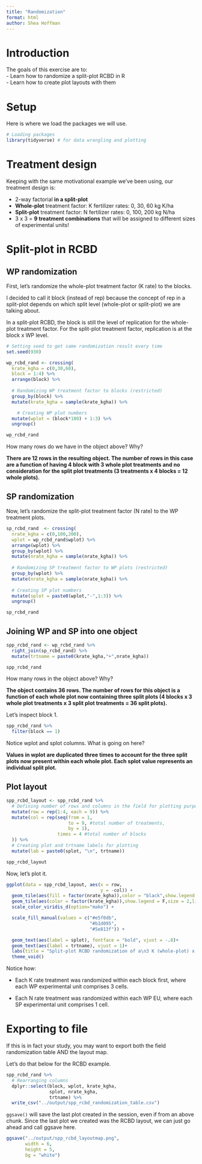 ```yaml
---
title: "Randomization"
format: html
author: Shea Hoffman
---
```


# Introduction

The goals of this exercise are to:\
- Learn how to randomize a split-plot RCBD in R\
- Learn how to create plot layouts with them

# Setup

Here is where we load the packages we will use.

```r
# Loading packages
library(tidyverse) # for data wrangling and plotting
```

# Treatment design

Keeping with the same motivational example we've been using, our treatment design is:

-   2-way factorial **in a split-plot**\
-   **Whole-plot** treatment factor: K fertilizer rates: 0, 30, 60 kg K/ha\
-   **Split-plot** treatment factor: N fertilizer rates: 0, 100, 200 kg N/ha\
-   3 x 3 = **9 treatment combinations** that will be assigned to different sizes of experimental units!

# Split-plot in RCBD

## WP randomization

First, let's randomize the whole-plot treatment factor (K rate) to the blocks.

I decided to call it block (instead of rep) because the concept of rep in a split-plot depends on which split level (whole-plot or split-plot) we are talking about.

In a split-plot RCBD, the block is still the level of replication for the whole-plot treatment factor. For the split-plot treatment factor, replication is at the block x WP level.

```r
# Setting seed to get same randomization result every time
set.seed(930)

wp_rcbd_rand <- crossing(
  krate_kgha = c(0,30,60),
  block = 1:4) %>%
  arrange(block) %>%
  
  # Randomizing WP treatment factor to blocks (restricted) 
  group_by(block) %>%
  mutate(krate_kgha = sample(krate_kgha)) %>%

    # Creating WP plot numbers
  mutate(wplot = (block*100) + 1:3) %>%
  ungroup()

wp_rcbd_rand
```

How many rows do we have in the object above? Why?

**There are 12 rows in the resulting object. The number of rows in this case are a function of having 4 block with 3 whole plot treatments and no consideration for the split plot treatments (3 treatments x 4 blocks = 12 whole plots).**

## SP randomization

Now, let's randomize the split-plot treatment factor (N rate) to the WP treatment plots.

```r
sp_rcbd_rand  <- crossing(
  nrate_kgha = c(0,100,200),
  wplot = wp_rcbd_rand$wplot) %>%
  arrange(wplot) %>%
  group_by(wplot) %>%
  mutate(nrate_kgha = sample(nrate_kgha)) %>%
                  
  # Randomizing SP treatment factor to WP plots (restricted)
  group_by(wplot) %>%
  mutate(nrate_kgha = sample(nrate_kgha)) %>%
  
  # Creating SP plot numbers 
  mutate(splot = paste0(wplot,"-",1:3)) %>%
  ungroup()

sp_rcbd_rand
```

## Joining WP and SP into one object

```r
spp_rcbd_rand <- wp_rcbd_rand %>%
  right_join(sp_rcbd_rand) %>%
  mutate(trtname = paste0(krate_kgha,"+",nrate_kgha))

spp_rcbd_rand
```

How many rows in the object above? Why?

**The object contains 36 rows. The number of rows for this object is a function of each whole plot now containing three split plots (4 blocks x 3 whole plot treatments x 3 split plot treatments = 36 split plots).**

Let's inspect block 1.

```r
spp_rcbd_rand %>%
  filter(block == 1)
```

Notice wplot and splot columns. What is going on here?

**Values in wplot are duplicated three times to account for the three split plots now present within each whole plot. Each splot value represents an individual split plot.**

## Plot layout

```r
spp_rcbd_layout <- spp_rcbd_rand %>%
  # Defining number of rows and columns in the field for plotting purposes
  mutate(row = rep(1:4, each = 9)) %>%
  mutate(col = rep(seq(from = 1, 
                       to = 9, #total number of treatments, 
                       by = 1), 
                   times = 4 #total number of blocks
  )) %>%
  # Creating plot and trtname labels for plotting
  mutate(lab = paste0(splot, "\n", trtname))

spp_rcbd_layout
```

Now, let's plot it.

```r
ggplot(data = spp_rcbd_layout, aes(x = row, 
                                   y = -col)) +
  geom_tile(aes(fill = factor(nrate_kgha)),color = "black",show.legend = F) +
  geom_tile(aes(color = factor(krate_kgha)),show.legend = F,size = 2,linetype = 2,fill = NA) +
  scale_color_viridis_d(option="mako") +

  scale_fill_manual(values = c("#e5f0db",
                               "#b1d095",
                               "#5e813f")) +

  geom_text(aes(label = splot), fontface = "bold", vjust = -.8)+
  geom_text(aes(label = trtname), vjust = 1)+
  labs(title = "Split-plot RCBD randomization of a\n3 K (whole-plot) x 3 N (split-plot) treatment design") +
  theme_void()
```

Notice how:

-   Each K rate treatment was randomized within each block first, where each WP experimental unit comprises 3 cells.

<!-- -->

-   Each N rate treatment was randomized within each WP EU, where each SP experimental unit comprises 1 cell.

# Exporting to file

If this is in fact your study, you may want to export both the field randomization table AND the layout map.

Let's do that below for the RCBD example.

```r
spp_rcbd_rand %>%
  # Rearranging columns  
  dplyr::select(block, wplot, krate_kgha, 
                splot, nrate_kgha,
                trtname) %>%
  write_csv("../output/spp_rcbd_randomization_table.csv")

```

`ggsave()` will save the last plot created in the session, even if from an above chunk. Since the last plot we created was the RCBD layout, we can just go ahead and call ggsave here.

```r
ggsave("../output/spp_rcbd_layoutmap.png",
       width = 6,
       height = 5,
       bg = "white")
```
